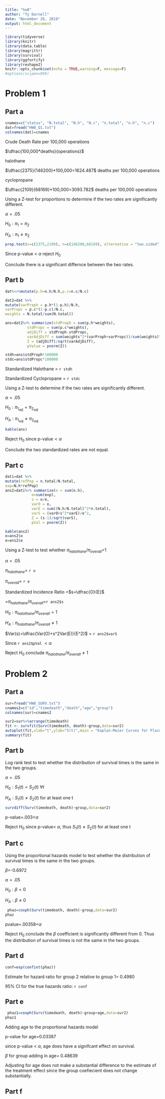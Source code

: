 ```yaml
---
title: "hw8"
author: "Ty Darnell"
date: "November 26, 2018"
output: html_document
---
```


```r
library(tidyverse)
library(knitr)
library(data.table)
library(magrittr)
library(survival)
library(ggfortify)
library(reshape2)
knitr::opts_chunk$set(echo = TRUE,warning=F, message=F)
#options(scipen=999)
```

# Problem 1

## Part a

```r
cnames=c("status", "N.total", "N.h", "N.c", "n.total", "n.h", "n.c")
dat=fread("HW8_Q1.txt")
colnames(dat)=cnames
```

Crude Death Rate per 100,000 operations

$\dfrac{100,000*deaths}{operations}$

 halothane

$\dfrac{2375}{146200}*100,000=1624.487$ deaths per 100,000 operations

 cyclopropane
 
 $\dfrac{2109}{68169}*100,000=3093.782$ deaths per 100,000 operations
 
 Using a Z-test for proportions to determine if the two rates are significantly different.
 
 $\alpha=.05$
 
 $H_0: \pi_1= \pi_2$
 
 $H_A: \pi_1 \neq \pi_2$
 
```r
prop.test(x=c(2375,2109), n=c(146200,68169), alternative = "two.sided")
```
 
Since p-value < $\alpha$ reject $H_0$ 

Conclude there is a significant differnce between the two rates.

## Part b

```r
dat%<>%mutate(p.h=n.h/N.h,p.c=n.c/N.c)

dat2=dat %>%
mutate(varProph = p.h*(1-p.h)/N.h,
varPropc = p.c*(1-p.c)/N.c,
weights = N.total/sum(N.total))

ans=dat2%>% summarize(stdProph = sum(p.h*weights),
          stdPropc = sum(p.c*weights),
          adjDiff = stdProph-stdPropc,       
          varAdjDiff = sum(weights^2*(varProph+varPropc))/sum(weights)^2, 
          Z = (adjDiff)/sqrt(varAdjDiff),          
          pValue = pnorm(Z)) 

stdh=ans$stdProph*100000
stdc=ans$stdPropc*100000
```

Standardized Halothane = `r stdh`

Standardized Cyclopropane = `r stdc`

Using a Z-test to determine if the two rates are significantly different.
 
 $\alpha=.05$
 
 $H_0: \pi_{1_{adj}}= \pi_{2_{adj}}$
 
$H_A: \pi_{1_{adj}} \neq \pi_{2_{adj}}$
 
```r
kable(ans)
```
 
 Reject $H_0$ since p-value$<\alpha$
 
 Conclude the two standardized rates are not equal.
 
## Part c
 
```r
dati=dat %>% 
mutate(refPop = n.total/N.total,
exp=N.h*refPop)
ans2=dati%>% summarize(o = sum(n.h), 
            e=sum(exp),          
            s = o/e,          
            varO = o,         
            varE = sum((N.h/N.total)^2*n.total),
            varS = (varO+s^2*varE)/e^2,   
            Z = (s-1)/sqrt(varS),
            pVal = pnorm(Z))
```
 
```r
kable(ans2)
o=ans2$o
e=ans2$e
```
 Using a Z-test to test whether $\pi_{halothane}/\pi_{overall}$=1
 
 $\alpha=.05$
 
 $\pi_{halothane}=$ `r o`
 
 $\pi_{overall}=$ `r e`
 
 Standardized Incidence Ratio =$s=\dfrac{O}{E}$
 
 =$\pi_{halothane}/\pi_{overall}$=`r ans2$s`

$H_0:\pi_{halothane}/\pi_{overall}=1$

$H_A:\pi_{halothane}/\pi_{overall}\neq 1$

$Var(s)=\dfrac{Var(O)+s^2Var(E)}{E^2}$ = `r ans2$varS`

Since `r ans2$pVal` $<\alpha$

Reject $H_0$ conclude $\pi_{halothane}/\pi_{overall}\neq 1$

# Problem 2

## Part a

```r
sur=fread("HW8_SURV.txt")
cnames2=c("id","timedeath","death","age","group")
colnames(sur)=cnames2
```

```r
sur2=sur%>%arrange(timedeath)
fit <- survfit(Surv(timedeath, death)~group,data=sur2)
autoplot(fit,xlab="t",ylab="S(t)",main = "Kaplan-Meier Curves for Placebo and Treatment Groups")
summary(fit)
```

## Part b

Log rank test to test whether the distribution of survival times
is the same in the two groups.

$\alpha=.05$

$H_0: S_1(t)=S_2(t) \ \forall t$

$H_A: S_1(t)\neq S_2(t)$ for at least one t

```r
survdiff(Surv(timedeath, death)~group,data=sur2)
```

p-value=.003<$\alpha$

Reject $H_0$ since p-value< $\alpha$, thus $S_1(t)\neq S_2(t)$ for at least one t

## Part c

Using the proportional hazards model to test whether the distribution of survival times is the same in the two groups.

$\beta$=-0.6972

$\alpha=.05$

$H_0: \beta =0$

$H_A: \beta \neq 0$


```r
 phaz=coxph(Surv(timedeath, death)~group,data=sur2)
phaz
```

pvalue=.00358<$\alpha$

Reject $H_0$ conclude the $\beta$ coefficient is significantly different from 0. Thus the distribution of survival times is not the same in the two groups.

## Part d

```r
conf=exp(confint(phaz))
```


Estimate for hazard ratio for group 2 relative to group 1= 0.4980

95% CI for the true hazards ratio: `r conf`

## Part e

```r
 phaz1=coxph(Surv(timedeath, death)~group+age,data=sur2)
phaz1
```

Adding age to the proportional hazards model

p-value for age=0.03387

since p-value < $\alpha$, age does have a signifcant effect on survival.

$\beta$ for group adding in age= 0.48639

Adjusting for age does not make a substantial difference to the estimate of the treatment effect since the group coefiecient does not change substantially.

## Part f

```r

```

